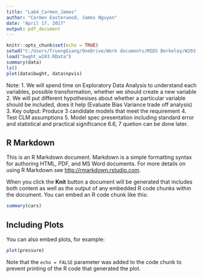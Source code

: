 ```yaml
---
title: "Lab4_Carmen_James"
author: "Carmen Easterwood, James Nguyen"
date: "April 17, 2017"
output: pdf_document
---
```


```r
knitr::opts_chunk$set(echo = TRUE)
setwd("C:/Users/TruongGiang/OneDrive/Work documents/MIDS Berkeley/W203-1/lab_4/Lab4_Prenatal_Infant_Health")
load("bwght_w203.RData")
summary(data)
ls()
plot(data$bwght, data$npvis)

```

Note: 
1. We will spend time on Exploratory Data Analysis to understand each variables, possible transformation, whether we should create a new variable
2. We will put different hypothesises about whether a particular variable should be included, does it help (Evaluate Bias Variance trade off analysis)
3. Key output:  Produce 3 candidate models that meet the requirement
4. Test CLM assumptions
5. Model spec presentation including standard error and statistical and practical significance 
6.6, 7 quetion can be done later.


## R Markdown

This is an R Markdown document. Markdown is a simple formatting syntax for authoring HTML, PDF, and MS Word documents. For more details on using R Markdown see <http://rmarkdown.rstudio.com>.

When you click the **Knit** button a document will be generated that includes both content as well as the output of any embedded R code chunks within the document. You can embed an R code chunk like this:

```r
summary(cars)
```

## Including Plots

You can also embed plots, for example:

```r
plot(pressure)
```

Note that the `echo = FALSE` parameter was added to the code chunk to prevent printing of the R code that generated the plot.
